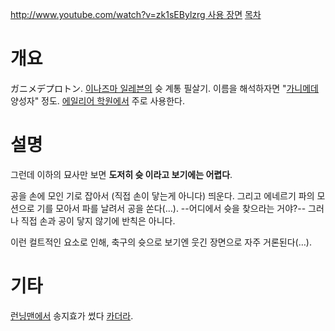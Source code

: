 [[http://www.youtube.com/watch?v=zk1sEBylzrg 사용 장면]]
[[목차]]
= 개요 =
ガニメデプロトン. [[이나즈마 일레븐]]의 슛 계통 필살기. 이름을 해석하자면 "[[가니메데]] 양성자" 정도. [[에일리어 학원]]에서 주로 사용한다.

= 설명 =
그런데 이하의 묘사만 보면 '''도저히 슛 이라고 보기에는 어렵다'''.

공을 손에 모인 기로 잡아서 (직접 손이 닿는게 아니다) 띄운다. 그리고 에네르기 파의 모션으로 기를 모아서 파를 날려서 공을 쏜다(…). --어디에서 슛을 찾으라는 거야?-- 그러나 직접 손과 공이 닿지 않기에 반칙은 아니다.

이런 컬트적인 요소로 인해, 축구의 슛으로 보기엔 웃긴 장면으로 자주 거론된다(…).

= 기타 =
[[런닝맨]]에서 송지효가 썼다 [[카더라]].
